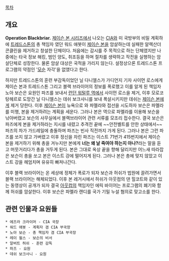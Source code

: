 [[목차]]

== 개요 ==
'''Operation Blackbriar.''' [[제이슨 본 시리즈]]에서 나오는 [[CIA]]와 미 국방부의 비밀 계획하에 [[트레드스톤]]의 총 책임자 였던 워드 애봇이 [[제이슨 본]]을 암살하는데 실패한 알렉산더 콘클린을 제거하고 창설한 단체이다. 처음에는 감시를 주 목적으로 하는 단체였지만 나중에는 타국 정보 해킹, 범인 양도, 취조등을 하며 절차를 생략하고 작전을 실행하는 암살단체로 성장한다. 물론 암살 대상은 국적을 가리지 않는다. 설정상으론 트레드스톤 프로그램의 약점인 '[[모순]] 자각'을 없앴다고 한다.

하지만 트레드스톤의 훈련 부감독이었던 닐 다니엘스가 가디언지 기자 사이먼 로스에게 제이슨 본과 트레드스톤 그리고 블랙 브라이어의 정보를 폭로했고 이를 알게 된 책임자 노아 보슨은 요원인 파즈를 보내서 [[런던 워털루 역]]에서 사이먼 로스을 제거, 이후 모로코 탕헤르로 도망간 닐 다니엘스는 데쉬 보크사니를 보내 폭살시키지만 데쉬는 [[제이슨 본]]에게 제거 당한다. 이후 [[제이슨 본]]이 뉴욕으로 와 파멜라와 접선을 시도하자 보슨은 파멜라를 미행, 본을 제거하려는 계획을 세운다. 그러나 본은 역으로 파멜라를 이용해 보슨을 낚아버렸고 보슨의 사무실에서 블랙브라이어 관련 서류를 모조리 접수한다. 결국 보슨은 파즈에게 본을 제거하라는 지시를 내렸고 추격전 끝에 ~~안전벨트를 안한 상태에서~~파즈의 차가 가드레일에 충돌하며 파즈는 빈사 직전까지 가게 된다. 그러나 본은 그런 파즈를 쏘지 않고 가버렸고 이후 정신을 차린 파즈는 이스트 71번가 415번지에서 제이슨 본을 제거하기 위해 총을 겨누지만 본에게 '''너는 왜 날 죽여야 하는지 아나?'''라는 말을 듣고 머뭇거리다가 총을 거두게 된다. 본은 그대로 옥상 끝을 향해 달리지만 어느새 따라잡은 보슨이 총을 쏘고 본은 이스트 강에 떨어지게 된다. 그러나 본은 총에 맞지 않았고 이스트 강을 헤엄치며 유유히 빠져나간다.

이후 블랙 브라이어는 온 세상에 정체가 폭로가 되자 보슨과 허쉬가 법원에 끌려가면서 블랙 브라이어는 해체되었다. 이후 본 레거시에서 허쉬가 아웃컴의 댄 힐코트와 같이 있는 동영상이 공개가 되자 결국 [[아웃컴]]의 책임자인 에릭 바이어는 프로그램의 폐기와 함께 허쉬를 암살한다. 이후 보슨은 파멜라 랜디를 국가 기밀 누설 혐의로 맞고소를 한다.

== 관련 인물과 요원들 ==
 * 에즈라 크라이머 - CIA 국장
 * 워드 애봇 - 계획자 겸 CIA 부국장
 * 노아 보슨 - 총 책임자 겸 CIA 부국장
 * 레이 윌스 - 보슨의 비서
 * 알버트 허쉬 - 훈련 감독
 * 파즈 - 요원
 * 데쉬 보크사니 - 요원
